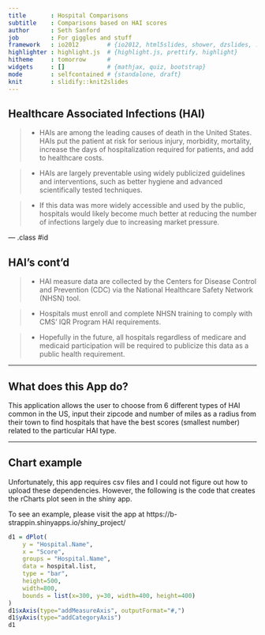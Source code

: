 ```yaml
---
title       : Hospital Comparisons
subtitle    : Comparisons based on HAI scores
author      : Seth Sanford
job         : For giggles and stuff
framework   : io2012        # {io2012, html5slides, shower, dzslides, ...}
highlighter : highlight.js  # {highlight.js, prettify, highlight}
hitheme     : tomorrow      # 
widgets     : []            # {mathjax, quiz, bootstrap}
mode        : selfcontained # {standalone, draft}
knit        : slidify::knit2slides
---
```


## Healthcare Associated Infections (HAI)

> - HAIs are among the leading causes of death in the United States. HAIs put the patient at risk for serious injury, morbidity, mortality, increase the days of hospitalization required for patients, and add to healthcare costs. 

> - HAIs are largely preventable using widely publicized guidelines and interventions, such as better hygiene and advanced scientifically tested techniques.

> - If this data was more widely accessible and used by the public, hospitals would likely become much better at reducing the number of infections largely due to increasing market pressure.

--- .class #id 

## HAI's cont'd

> - HAI measure data are collected by the Centers for Disease Control and Prevention (CDC) via the National Healthcare Safety Network (NHSN) tool. 

> - Hospitals must enroll and complete NHSN training to comply with CMS’ IQR Program HAI requirements.

> - Hopefully in the future, all hospitals regardless of medicare and medicaid participation will be required to publicize this data as a public health requirement.

---

## What does this App do?

This application allows the user to choose from 6 different types of HAI common in the US, input their zipcode and number of miles as a radius from their town to find hospitals that have the best scores (smallest number) related to the particular HAI type.

---

## Chart example

Unfortunately, this app requires csv files and I could not figure out how to upload these dependencies. However, the following is the code that creates the rCharts plot seen in the shiny app.

To see an example, please visit the app at https://b-strappin.shinyapps.io/shiny_project/

```r
d1 = dPlot(
    y = "Hospital.Name",
    x = "Score",
    groups = "Hospital.Name",
    data = hospital.list,
    type = "bar",
    height=500,
    width=800,
    bounds = list(x=300, y=30, width=400, height=400)
)
d1$xAxis(type="addMeasureAxis", outputFormat="#,")
d1$yAxis(type="addCategoryAxis")
d1
```

